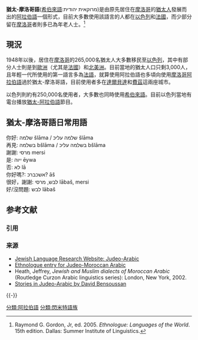 {{Infobox Language
|name=猶太-摩洛哥語
|nativename=
|familycolor=Afro-Asiatic 
|states=[[以色列|以色列]]、[[法國|法國]]、[[摩洛哥|摩洛哥]]
|speakers= 258,930人 (1992)
|fam1=[[亞非語系|亞非語系]]
|fam2=[[閃米語族|閃米語族]]
|fam3=中部閃米語
|fam4=中南部閃米語
|fam5=阿拉伯語
|script= [[希伯來字母|希伯來字母]]
|agency=
|iso3=aju}}

'''猶太-摩洛哥語'''([[希伯來語|希伯來語]]:מרוקאית יהודית)是由原先居住在[[摩洛哥|摩洛哥]]的[[猶太人|猶太人]]發展而出的[[阿拉伯語|阿拉伯語]]一個形式，目前大多數使用該語言的人都在[[以色列|以色列]]和[[法國|法國]]，而少部分留在[[摩洛哥|摩洛哥]]者則多已為年老人士。<ref>Raymond G. Gordon, Jr, ed.  2005.  ''Ethnologue:  Languages of the World''.  15th edition.  Dallas:  Summer Institute of Linguistics.</ref>

== 現況 ==
1948年以後，居住在[[摩洛哥|摩洛哥]]的265,000名猶太人大多數移民至[[以色列|以色列]]，其中有部分人士則是到[[歐洲|歐洲]]（尤其是[[法國|法國]]）和[[北美洲|北美洲]]。目前當地的猶太人口只剩3,000人，且年輕一代所使用的第一語言多為[[法語|法語]]，就算使用阿拉伯語也多頃向使用[[阿拉伯語|摩洛哥阿拉伯語]]過於猶太-摩洛哥語，目前使用者多在[[達爾貝達|達爾貝達]]和[[費茲|費茲]]這兩座城市。

以色列則約有250,000名使用者，大多數也同時使用[[希伯來語|希伯來語]]。目前以色列當地有電台播放[[猶太-阿拉伯語|猶太-阿拉伯語]]節目。

== 猶太-摩洛哥語日常用語 ==
你好: שלמה šlāma / שלמה עליכ šlāma {{Unicode|ʿlik}}<br>
再見: בשלמה bšlāma / בשלמה עליכ bšlāma {{Unicode|ʿlik}}<br>
謝謝: מרסי mersi<br>
是: ייוה ēywa<br>
否: לא lā<br>
你好嗎?: אשכברכ? āš {{Unicode|iḫbark?}}<br>
很好，謝謝: לבש, מרסי lābaš, mersi<br>
好/沒問題: לבש lābaš


== 参考文献 ==
=== 引用 ===
{{Reflist}}

=== 来源 ===
{{ReflistH}}
* [http://www.jewish-languages.org/judeo-arabic.html Jewish Language Research Website: Judeo-Arabic] {{Wayback|url=http://www.jewish-languages.org/judeo-arabic.html |date=20170724035400 }}
* [http://www.ethnologue.com/show_language.asp?code=aju Ethnologue entry for Judeo-Moroccan Arabic] {{Wayback|url=http://www.ethnologue.com/show_language.asp?code=aju |date=20080927222314 }}
* Heath, Jeffrey, ''Jewish and Muslim dialects of Moroccan Arabic'' (Routledge Curzon Arabic linguistics series): London, New York, 2002.
* [https://web.archive.org/web/20170712015142/http://www.editionsdulys.com/judeacuteo-arabe.html Stories in Judeo-Arabic by David Bensoussan]
{{ReflistF}}

{{-}}
{{犹太人和犹太教}}
{{猶太語言}}
{{Varieties of Arabic}}

[[分類:阿拉伯語|分類:阿拉伯語]]
[[分類:閃米特語族|分類:閃米特語族]]